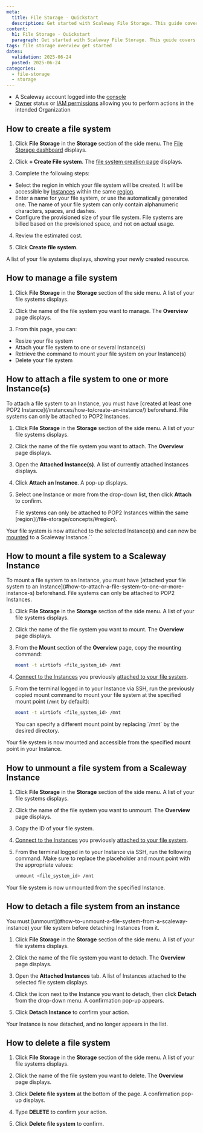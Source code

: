 ```yaml
---
meta:
  title: File Storage - Quickstart
  description: Get started with Scaleway File Storage. This guide covers creating, attaching, and mounting File systems to your Instances for efficient data management.
content:
  h1: File Storage - Quickstart
  paragraph: Get started with Scaleway File Storage. This guide covers creating, attaching, and mounting File Storagefile systems to your Instances for efficient data management.
tags: file storage overview get started
dates:
  validation: 2025-06-24
  posted: 2025-06-24
categories:
  - file-storage
  - storage
---
```


<Requirements />

- A Scaleway account logged into the [console](https://console.scaleway.com)
- [Owner](/iam/concepts/#owner) status or [IAM permissions](/iam/concepts/#permission) allowing you to perform actions in the intended Organization

## How to create a file system

1. Click **File Storage** in the **Storage** section of the side menu. The [File Storage dashboard](https://console.scaleway.com/file-storage/) displays.

2. Click **+ Create File system**. The [file system creation page](https://console.scaleway.com//file-storage/file-storage/create) displays.

3. Complete the following steps:
  - Select the region in which your file system will be created. It will be accessible by [Instances](/instances/) within the same [region](/file-storage/concepts/#region).
  - Enter a name for your file system, or use the automatically generated one. The name of your file system can only contain alphanumeric characters, spaces, and dashes.
  - Configure the provisioned size of your file system.
      <Message type="note">
      File systems are billed based on the provisioned space, and not on actual usage.
      </Message>

4. Review the estimated cost.

5. Click **Create file system**.

A list of your file systems displays, showing your newly created resource.

## How to manage a file system

1. Click **File Storage** in the **Storage** section of the side menu. A list of your file systems displays.

2. Click the name of the file system you want to manage. The **Overview** page displays.

3. From this page, you can:
  - Resize your file system
  - Attach your file system to one or several Instance(s)
  - Retrieve the command to mount your file system on your Instance(s)
  - Delete your file system

## How to attach a file system to one or more Instance(s)

<Message type="note">
To attach a file system to an Instance, you must have [created at least one POP2 Instance](/instances/how-to/create-an-instance/) beforehand. File systems can only be attached to POP2 Instances.
</Message>

1. Click **File Storage** in the **Storage** section of the side menu. A list of your file systems displays.

2. Click the name of the file system you want to attach. The **Overview** page displays.

3. Open the **Attached Instance(s)**. A list of currently attached Instances displays.

4. Click **Attach an Instance**. A pop-up displays.

5. Select one Instance or more from the drop-down list, then click **Attach** to confirm.

    <Message type="important">
    File systems can only be attached to POP2 Instances within the same [region](/file-storage/concepts/#region).
    </Message>

Your file system is now attached to the selected Instance(s) and can now be [mounted](/file-storage/how-to/mount-file-system/) to a Scaleway Instance.``

## How to mount a file system to a Scaleway Instance

<Message type="note">
To mount a file system to an Instance, you must have [attached your file system to an Instance](#how-to-attach-a-file-system-to-one-or-more-instance-s) beforehand. File systems can only be attached to POP2 Instances.
</Message>

1. Click **File Storage** in the **Storage** section of the side menu. A list of your file systems displays.

2. Click the name of the file system you want to mount. The **Overview** page displays.

3. From the **Mount** section of the **Overview** page, copy the mounting command:

    ```sh
    mount -t virtiofs <file_system_id> /mnt
    ```

4. [Connect to the Instances](/instances/how-to/connect-to-instance/) you previously [attached to your file system](/file-storage/how-to/attach-file-system/).

5. From the terminal logged in to your Instance via SSH, run the previously copied mount command to mount your file system at the specified mount point (`/mnt` by default):

    ```sh
    mount -t virtiofs <file_system_id> /mnt
    ```

    <Message type="note">
    You can specify a different mount point by replacing `/mnt` by the desired directory.
    </Message>

Your file system is now mounted and accessible from the specified mount point in your Instance.

## How to unmount a file system from a Scaleway Instance

1. Click **File Storage** in the **Storage** section of the side menu. A list of your file systems displays.

2. Click the name of the file system you want to unmount. The **Overview** page displays.

3. Copy the ID of your file system.

4. [Connect to the Instances](/instances/how-to/connect-to-instance/) you previously [attached to your file system](/file-storage/how-to/attach-file-system/).

5. From the terminal logged in to your Instance via SSH, run the following command. Make sure to replace the placeholder and mount point with the appropriate values:

    ```sh
    unmount <file_system_id> /mnt
    ```

Your file system is now unmounted from the specified Instance.

## How to detach a file system from an instance

<Message type="note">
You must [unmount](#how-to-unmount-a-file-system-from-a-scaleway-instance) your file system before detaching Instances from it.
</Message>

1. Click **File Storage** in the **Storage** section of the side menu. A list of your file systems displays.

2. Click the name of the file system you want to detach. The **Overview** page displays.

3. Open the **Attached Instances** tab. A list of Instances attached to the selected file system displays.

4. Click the <Icon name="more" /> icon next to the Instance you want to detach, then click **Detach** from the drop-down menu. A confirmation pop-up appears.
 
5. Click **Detach Instance** to confirm your action.

Your Instance is now detached, and no longer appears in the list.

## How to delete a file system

1. Click **File Storage** in the **Storage** section of the side menu. A list of your file systems displays.

2. Click the name of the file system you want to delete. The **Overview** page displays.

3. Click **Delete file system** at the bottom of the page. A confirmation pop-up displays.

4. Type **DELETE** to confirm your action.

5. Click **Delete file system** to confirm.